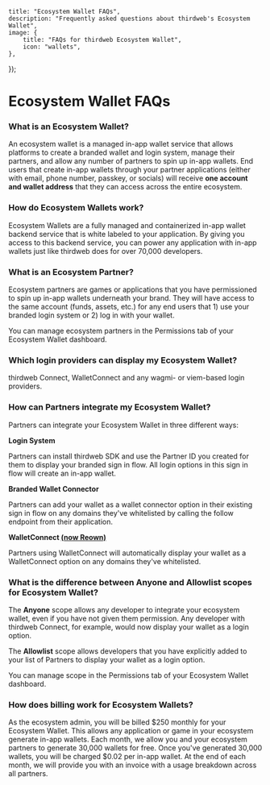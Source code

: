 
	title: "Ecosystem Wallet FAQs",
	description: "Frequently asked questions about thirdweb's Ecosystem Wallet",
	image: {
		title: "FAQs for thirdweb Ecosystem Wallet",
		icon: "wallets",
	},
});

# Ecosystem Wallet FAQs

### What is an Ecosystem Wallet?

An ecosystem wallet is a managed in-app wallet service that allows platforms to create a branded wallet and login system, manage their partners, and allow any number of partners to spin up in-app wallets. End users that create in-app wallets through your partner applications (either with email, phone number, passkey, or socials) will receive **one account and wallet address** that they can access across the entire ecosystem.

### How do Ecosystem Wallets work?

Ecosystem Wallets are a fully managed and containerized in-app wallet backend service that is white labeled to your application. By giving you access to this backend service, you can power any application with in-app wallets just like thirdweb does for over 70,000 developers.

### What is an Ecosystem Partner?

Ecosystem partners are games or applications that you have permissioned to spin up in-app wallets underneath your brand. They will have access to the same account (funds, assets, etc.) for any end users that 1) use your branded login system or 2) log in with your wallet.

You can manage ecosystem partners in the Permissions tab of your Ecosystem Wallet dashboard.

### Which login providers can display my Ecosystem Wallet?

thirdweb Connect, WalletConnect and any wagmi- or viem-based login providers.

### How can Partners integrate my Ecosystem Wallet?

Partners can integrate your Ecosystem Wallet in three different ways:

**Login System**

Partners can install thirdweb SDK and use the Partner ID you created for them to display your branded sign in flow. All login options in this sign in flow will create an in-app wallet.

**Branded Wallet Connector**

Partners can add your wallet as a wallet connector option in their existing sign in flow on any domains they've whitelisted by calling the follow endpoint from their application.

**WalletConnect [(now Reown)](https://reown.com/)**

Partners using WalletConnect will automatically display your wallet as a WalletConnect option on any domains they've whitelisted.

### What is the difference between Anyone and Allowlist scopes for Ecosystem Wallet?

The **Anyone** scope allows any developer to integrate your ecosystem wallet, even if you have not given them permission. Any developer with thirdweb Connect, for example, would now display your wallet as a login option.

The **Allowlist** scope allows developers that you have explicitly added to your list of Partners to display your wallet as a login option.

You can manage scope in the Permissions tab of your Ecosystem Wallet dashboard.

### How does billing work for Ecosystem Wallets?

As the ecosystem admin, you will be billed $250 monthly for your Ecosystem Wallet. This allows any application or game in your ecosystem generate in-app wallets. Each month, we allow you and your ecosystem partners to generate 30,000 wallets for free. Once you've generated 30,000 wallets, you will be charged $0.02 per in-app wallet. At the end of each month, we will provide you with an invoice with a usage breakdown across all partners. 
